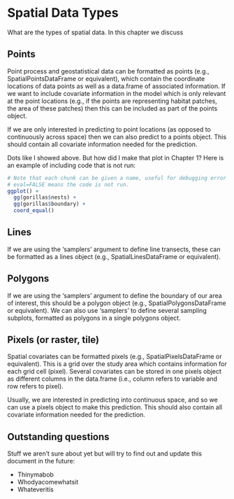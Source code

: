 # Spatial Data Types

What are the types of spatial data. In this chapter we discuss

## Points

Point process and geostatistical data can be formatted as points (e.g., SpatialPointsDataFrame or equivalent), which contain the coordinate locations of data points as well as a data.frame of associated information. If we want to include covariate information in the model which is only relevant at the point locations (e.g., if the points are representing habitat patches, the area of these patches) then this can be included as part of the points object.

If we are only interested in predicting to point locations (as opposed to continuously across space) then we can also predict to a points object. This should contain all covariate information needed for the prediction.

Dots like I showed above.  But how did I make that plot in Chapter 1?  Here is an example of including code that is not run:

```r
# Note that each chunk can be given a name, useful for debugging error messages
# eval=FALSE means the code is not run.
ggplot() +
  gg(gorillas$nests) + 
  gg(gorillas$boundary) + 
  coord_equal()

```


## Lines

If we are using the ‘samplers’ argument to define line transects, these can be formatted as a lines object (e.g., SpatialLinesDataFrame or equivalent). 

## Polygons

If we are using the ‘samplers’ argument to define the boundary of our area of interest, this should be a polygon object (e.g., SpatialPolygonsDataFrame or equivalent). We can also use ‘samplers’ to define several sampling subplots, formatted as polygons in a single polygons object.

## Pixels (or raster, tile)

Spatial covariates can be formatted pixels (e.g., SpatialPixelsDataFrame or equivalent). This is a grid over the study area which contains information for each grid cell (pixel). Several covariates can be stored in one pixels object as different columns in the data.frame (i.e., column refers to variable and row refers to pixel).

Usually, we are interested in predicting into continuous space, and so we can use a pixels object to make this prediction. This should also contain all covariate information needed for the prediction.



## Outstanding questions

Stuff we aren't sure about yet but will try to find out and update this document in the future:

- Thinymabob
- Whodyacomewhatsit
- Whateveritis
